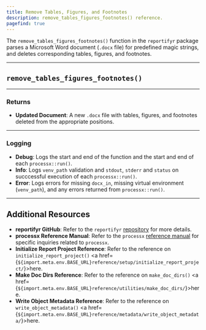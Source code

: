 ```yaml
---
title: Remove Tables, Figures, and Footnotes
description: remove_tables_figures_footnotes() reference. 
pagefind: true
---
```



The `remove_tables_figures_footnotes()` function in the `reportifyr` package parses a Microsoft Word document (`.docx` file) for predefined magic strings, and deletes corresponding tables, figures, and footnotes.

---

## `remove_tables_figures_footnotes()`

<EmbeddedHTML filename="/public/html_files/remove_tables_figures_footnotes.html"/>

---

### Returns

- **Updated Document**: A new `.docx` file with tables, figures, and footnotes deleted from the appropriate positions.

---

### Logging

- **Debug**: Logs the start and end of the function and the start and end of each `processx::run()`.
- **Info**: Logs `venv_path` validation and `stdout`, `stderr` and `status` on succcessful execution of each `processx::run()`.
- **Error**: Logs errors for missing `docx_in`, missing virtual environment (`venv_path`), and any errors returned from `processx::run()`.

---

## Additional Resources

- **reportifyr GitHub**: Refer to the `reportifyr` [repository](https://github.com/A2-ai/reportifyr) for more details.
- **processx Reference Manual**: Refer to the `processx` [reference manual](https://cran.r-project.org/web/packages/processx/processx.pdf) for specific inquiries related to `processx`.
- **Initialize Report Project Reference**: Refer to the reference on `initialize_report_project()` <a href={`${import.meta.env.BASE_URL}reference/setup/initialize_report_project/`}>here</a>.
- **Make Doc Dirs Reference**: Refer to the reference on `make_doc_dirs()` <a href={`${import.meta.env.BASE_URL}reference/utilities/make_doc_dirs/`}>here</a>.
- **Write Object Metadata Reference**: Refer to the reference on `write_object_metadata()` <a href={`${import.meta.env.BASE_URL}reference/metadata/write_object_metadata/`}>here</a>.
